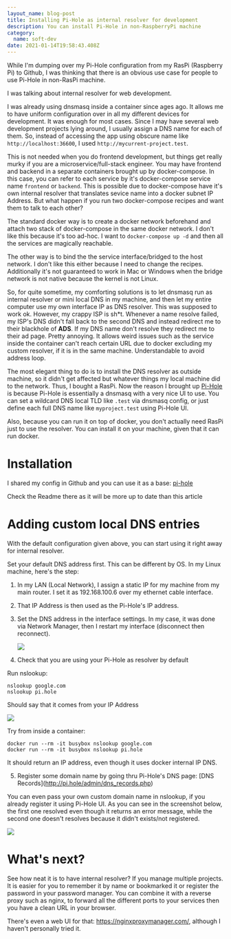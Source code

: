 ```yaml
---
layout_name: blog-post
title: Installing Pi-Hole as internal resolver for development
description: You can install Pi-Hole in non-RaspberryPi machine
category:
  name: soft-dev
date: 2021-01-14T19:58:43.408Z
---
```


While I'm dumping over my Pi-Hole configuration from my RasPi (Raspberry Pi) to Github, I was thinking that there is an obvious use case for people to use Pi-Hole in non-RasPi machine.

I was talking about internal resolver for web development.

I was already using dnsmasq inside a container since ages ago. It allows me to have uniform configuration over in all my different devices for development. It was enough for most cases. Since I may have several web development projects lying around, I usually assign a DNS name for each of them. So, instead of accessing the app using obscure name like `http://localhost:36600`, I used `http://mycurrent-project.test`.

This is not needed when you do frontend development, but things get really murky if you are a microservice/full-stack engineer. You may have frontend and backend in a separate containers brought up by docker-compose. In this case, you can refer to each service by it's docker-compose service name `frontend` or `backend`. This is possible due to docker-compose have it's own internal resolver that translates sevice name into a docker subnet IP Address. But what happen if you run two docker-compose recipes and want them to talk to each other?

The standard docker way is to create a docker network beforehand and attach two stack of docker-compose in the same docker network. I don't like this because it's too ad-hoc. I want to `docker-compose up -d` and then all the services are magically reachable.

The other way is to bind the the service interface/bridged to the host network. I don't like this either because I need to change the recipes. Additionally it's not guaranteed to work in Mac or Windows when the bridge network is not native because the kernel is not Linux.

So, for quite sometime, my comforting solutions is to let dnsmasq run as internal resolver or mini local DNS in my machine, and then let my entire computer use my own interface IP as DNS resolver. This was supposed to work ok. However, my crappy ISP is sh\*t. Whenever a name resolve failed, my ISP's DNS didn't fall back to the second DNS and instead redirect me to their blackhole of **ADS**. If my DNS name don't resolve they redirect me to their ad page. Pretty annoying. It allows weird issues such as the service inside the container can't reach certain URL due to docker excluding my custom resolver, if it is in the same machine. Understandable to avoid address loop.

The most elegant thing to do is to install the DNS resolver as outside machine, so it didn't get affected but whatever things my local machine did to the network. Thus, I bought a RasPi. Now the reason I brought up [Pi-Hole](https://pi-hole.net/) is because Pi-Hole is essentially a dnsmasq with a very nice UI to use. You can set a wildcard DNS local TLD like `.test` via dnsmasq config, or just define each full DNS name like `myproject.test` using Pi-Hole UI.

Also, because you can run it on top of docker, you don't actually need RasPi just to use the resolver. You can install it on your machine, given that it can run docker.

# Installation

I shared my config in Github and you can use it as a base: [pi-hole](https://github.com/lucernae/nixos-pi/tree/main/nixos/pihole)

Check the Readme there as it will be more up to date than this article

# Adding custom local DNS entries

With the default configuration given above, you can start using it right away for internal resolver.

Set your default DNS address first. This can be different by OS. In my Linux machine, here's the step:

1. In my LAN (Local Network), I assign a static IP for my machine from my main router. I set it as 192.168.100.6 over my ethernet cable interface.
2. That IP Address is then used as the Pi-Hole's IP address.
3. Set the DNS address in the interface settings. In my case, it was done via Network Manager, then I restart my interface (disconnect then reconnect).

   ![](/images/uploads/screenshot_20210115_033800.png)

4. Check that you are using your Pi-Hole as resolver by default

Run nslookup:

```
nslookup google.com
nslookup pi.hole
```

Should say that it comes from your IP Address

![](/images/uploads/screenshot_20210115_034010.png)

Try from inside a container:

```
docker run --rm -it busybox nslookup google.com
docker run --rm -it busybox nslookup pi.hole
```

It should return an IP address, even though it uses docker internal IP DNS.

5. Register some domain name by going thru Pi-Hole's DNS page: \[DNS Records](http://pi.hole/admin/dns_records.php)

You can even pass your own custom domain name in nslookup, if you already register it using Pi-Hole UI. As you can see in the screenshot below, the first one resolved even though it returns an error message, while the second one doesn't resolves because it didn't exists/not registered.

![](/images/uploads/screenshot_20210115_043756.png)

# What's next?

See how neat it is to have internal resolver? If you manage multiple projects. It is easier for you to remember it by name or bookmarked it or register the password in your password manager. You can combine it with a reverse proxy such as nginx, to forward all the different ports to your services then you have a clean URL in your browser.

There's even a web UI for that: https://nginxproxymanager.com/, although I haven't personally tried it.
